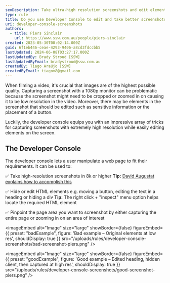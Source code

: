```yaml
---
seoDescription: Take ultra-high resolution screenshots and edit elements on screen using the developer console to enhance video quality.
type: rule
title: Do you use Developer Console to edit and take better screenshots?
uri: developer-console-screenshots
authors:
  - title: Piers Sinclair
    url: https://www.ssw.com.au/people/piers-sinclair
created: 2023-05-30T00:02:14.000Z
guid: 6f1eb446-ceae-4293-9406-a8cd3fdccbb5
lastUpdated: 2024-06-08T03:27:17.000Z
lastUpdatedBy: Brady Stroud [SSW]
lastUpdatedByEmail: bradystroud@ssw.com.au
createdBy: Tiago Araújo [SSW]
createdByEmail: tiagov8@gmail.com
---
```


When filming a video, it's crucial that images are of the highest possible quality. Capturing a screenshot with a 1080p monitor can be problematic because the screenshot might need to be cropped or zoomed in on causing it to be low resolution in the video. Moreover, there may be elements in the screenshot that should be edited such as sensitive information or the placement of a button.

Luckily, the developer console equips you with an impressive array of tricks for capturing screenshots with extremely high resolution while easily editing elements on the screen.
## The Developer Console

The developer console lets a user manipulate a web page to fit their requirements. It can be used to:

✅ Take high-resolution screenshots in 8k or higher
 **Tip:** [David Augustat explains how to accomplish this](https://davidaugustat.com/web/take-ultra-high-resolution-screenshots-in-chrome)

✅ Hide or edit HTML elements e.g. moving a button, editing the text in a heading or hiding a div
 **Tip:** The right click + "inspect" menu option helps locate the required HTML element

✅ Pinpoint the page area you want to screenshot by either capturing the entire page or zooming in on an area of interest

<imageEmbed
  alt="Image"
  size="large"
  showBorder={false}
  figureEmbed={{
    preset: "badExample",
    figure: 'Bad example – Original elements at low res',
    shouldDisplay: true
  }}
  src="/uploads/rules/developer-console-screenshots/bad-screenshot-piers.png"
/>

<imageEmbed
  alt="Image"
  size="large"
  showBorder={false}
  figureEmbed={{
    preset: "goodExample",
    figure: 'Good example – Edited heading, hidden client, then captured at high res',
    shouldDisplay: true
  }}
  src="/uploads/rules/developer-console-screenshots/good-screenshot-piers.png"
/>
